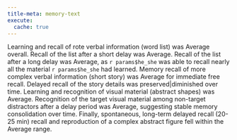 ```yaml
---
title-meta: memory-text
execute:
  cache: true
---
```


<!-- ## Memory/Learning -->

Learning and recall of rote verbal information (word list) was Average overall.
Recall of the list after a short delay was Average. Recall of the list after a
long delay was Average, as `r params$he_she` was able to recall nearly all the
material `r params$he_she` had learned. Memory recall of more complex verbal
information (short story) was Average for immediate free recall. Delayed recall
of the story details was preserved|diminished over time. Learning and
recognition of visual material (abstract shapes) was Average. Recognition of the
target visual material among non-target distractors after a delay period was
Average, suggesting stable memory consolidation over time. Finally, spontaneous,
long-term delayed recall (20-25 min) recall and reproduction of a complex
abstract figure fell within the Average range.

<!-- glue -->
